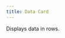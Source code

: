 ```yaml
---
title: Data Card
---
```


Displays data in rows.

<Example>
  <DataCard
    data={[
      { id: 'name', label: 'Name', value: 'Bob' },
      { id: 'title', label: 'Title', value: 'Vice President' },
      { id: 'age', label: 'Age', value: '42' },
    ]}
  />
</Example>

